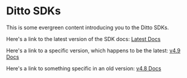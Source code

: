 # Ditto SDKs


This is some evergreen content introducing you to the Ditto SDKs.

Here's a link to the latest version of the SDK docs: [Latest Docs](latest/about)

Here's a link to a specific version, which happens to be the latest: [v4.9 Docs](latest/about)

Here's a link to something specific in an old version: [v4.8 Docs](v4.8/about)